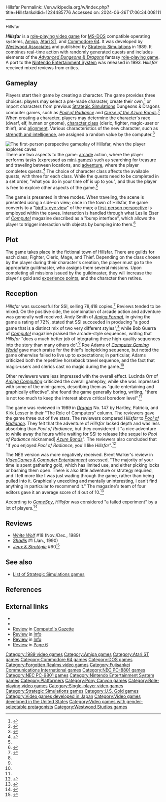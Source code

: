 Hillsfar
Permalink: //en.wikipedia.org/w/index.php?title=Hillsfar&oldid=1224485776
Accessed on: 2024-06-26T17:06:34.008111



------
Hillsfar
{{Infobox video game
| title = Hillsfar
| image = Hillsfar Coverart.png
| caption = Cover art by [[Clyde Caldwell]]
| developer = [[Westwood Studios|Westwood]]<br>Crosstalk (NES)<br>Opera House (PC-98)
| publisher =[[Strategic Simulations]]<br>[[U.S. Gold]] (Amiga)<br>[[Pony Canyon]] (Famicom, PC-88/98)<br>[[Fujisankei Communications International|FCI]] (NES)
| designer = Graeme Bayless<br>Bret Berry<br>Charles J. Kroegel Jr.
| programmer = Kirk Fitzgerald<br>Ethan Grimes
| artist = Joseph B. Hewitt IV<br>Maurine Y. Starkey
| composer = Paul S. Mudra<br>Yasuhiro Kawasaki <small>(NES, PC-9801)</small>
| engine =
| released = {{collapsible list|title=1989|titlestyle=font-weight:normal;font-size:13px;background:transparent;text-align:left|1989: <small>MS-DOS, Amiga, ST, C64</small><br>1991: <small>Famicom, PC-88/98</small><br>November 4, 1993: <small>NES</small>}}
| genre = [[Role-playing video game|Role-playing]]
| modes = [[Single-player video game|Single-player]]
| platforms = [[Amiga]], [[Atari ST]], [[Commodore 64]], [[MS-DOS]], [[Nintendo Entertainment System|NES]], [[PC-88]], [[PC-98]]
}}

'''''Hillsfar''''' is a [[role-playing video game]] for [[MS-DOS]] compatible operating systems, [[Amiga]], [[Atari ST]], and [[Commodore 64]]. It was developed by [[Westwood Associates]] and published by [[Strategic Simulations]] in 1989. It combines real-time action with randomly generated quests and includes elements of the ''[[Advanced Dungeons & Dragons]]'' fantasy [[role-playing game]]. A port to the [[Nintendo Entertainment System]] was released in 1993. ''Hillsfar'' received mixed reviews from critics.

==Gameplay==
Players start their game by creating a character. The game provides three choices: players may select a pre-made character, create their own,<ref name="Orr1989">{{cite magazine | last = Orr | first = Lucinda | title = Hillsfar: The bitterest hill is hard to take | date = December 1, 1989 | magazine = [[Amiga Computing]] | pages = 42–43|url=https://archive.org/details/amiga-computing-magazine-019/page/n41/mode/2up|publisher=Database|volume=2|issue=7}}</ref> or import characters from  previous [[Strategic Simulations]] Dungeons & Dragons computer games, such as ''[[Pool of Radiance]]'' and ''[[Curse of the Azure Bonds]]''.<ref name="Lynch1989">{{cite news | last = Lynch | first = Dennis | date = June 2, 1989 | title = CES Gems Not Here Yet, But These Titles Will Tide You Over | work = [[Chicago Tribune]] | page = 58 }}</ref> When creating a character, players may determine the character's race (dwarf, elf, human or gnome), [[Character class (Dungeons & Dragons)|character class]] (cleric, fighter, magic-user or thief), and [[Alignment (Dungeons & Dragons)|alignment]]. Various characteristics of the new character, such as [[Statistic (role-playing games)|strength and intelligence]], are assigned a random value by the computer.<ref name="Guerra1988">{{cite news | last = Guerra | first = Bob | title = Hillsfar | date = September 1, 1988 | work = [[COMPUTE!]] | pages = 67 }}</ref>

[[File:AD&D Hillsfar Cave.png|left|thumb|The [[first-person perspective]] gameplay of ''Hillsfar'', when the player explores caves]]
There are two aspects to the game: [[action game|arcade]] action, where the player performs tasks (expressed as [[Minigame|mini-game]]s) such as searching for treasure and traveling between locations, and [[adventure game|adventure]], where the player completes quests.<ref name="Smith1998">{{cite news | last = Smith | first = Andy | title = Hillsfar | date = December 1, 1989 | work = [[Amiga Format]] | page = 41 }}</ref> The choice of character class affects the available quests, with three for each class. While the quests need to be completed in a set order, "what you do in your time off is up to you", and thus the player is free to explore other aspects of the game.<ref name="Orr1989" />

The game is presented in three modes. When traveling, the scene is presented using a side-on view; once in the town of Hillsfar, the game converts to a "[[bird's-eye view]]" of the map; a [[First person (video games)|first-person perspective]] is employed within the caves. Interaction is handled through what Leslie Eiser of ''[[Compute!]]'' magazine described as a "bump interface", which allows the player to trigger interaction with objects by bumping into them.<ref name="Fiser1990">{{cite magazine| last = Eiser | first = Leslie | title = Games Kids Love to Read | date = November 1990 | magazine = [[Compute!]] | issue = 8 | volume = 12 | pages = 81–82|publisher= COMPUTE Publications International|url=https://archive.org/details/1990-11-compute-magazine/page/n81/mode/2up}}</ref>

==Plot==
{{More plot|date=August 2018}}
The game takes place in the fictional town of Hillsfar. There are guilds for each class; Fighter, Cleric, Mage, and Thief. Depending on the class chosen by the player during their character's creation, the player must go to the appropriate guildmaster, who assigns them several missions. Upon completing all missions issued by the guildmaster, they will increase the player's gold and [[experience point]]s, and the character then retires.

==Reception==
{{Video game reviews
| rev1 = ''[[Amiga Format]]''
| rev1Score = 72% (Amiga)<ref name="Orr1989" />
| rev2 = ''[[Dragon (magazine)|Dragon]]''
| rev2Score = {{rating|3|5}} (Commodore 64)<ref name="Dragon147" />
}}
''Hillsfar'' was successful for SSI, selling 78,418 copies.<ref name="maher20170331">{{Cite web |url=http://www.filfre.net/2017/03/opening-the-gold-box-part-5-all-that-glitters-is-not-gold/ |title=Opening the Gold Box, Part 5: All That Glitters is Not Gold |last=Maher |first=Jimmy |date=2017-03-31 |website=The Digital Antiquarian}}</ref> Reviews tended to be mixed. On the positive side, the combination of arcade action and adventure was generally well received. Andy Smith of ''[[Amiga Format]]'', in giving the game a rating of 72%, stated that SSI succeeded in producing "a good game that is a distinct mix of two very different styles",<ref name="Smith1998" /> while Bob Guerra of ''[[Compute!]]'' magazine praised the arcade-style sequences, writing that ''Hillsfar'' "does a much better job of integrating these high-quality sequences into the story than many others do".<ref name="Guerra1988" /> Roe Adams of ''[[Computer Gaming World]]'' gave much praise for the thief's lockpicking sequence, but noted the game otherwise failed to live up to expectations; in particular, Adams criticized both the repetitive horseback travel sequence, and the fact that magic-users and clerics cast no magic during the game.<ref name="CGW"/>

Other reviewers were less impressed with the overall effect. Lucinda Orr of ''[[Amiga Computing]]'' criticized the overall gameplay, while she was impressed with some of the mini–games, describing them as "quite entertaining and graphically effective", she found the game generally boring, writing, "there is not too much to keep the interest above critical boredom level".<ref name="Orr1989" />

The game was reviewed in 1989 in ''[[Dragon (magazine)|Dragon]]'' No. 147 by Hartley, Patricia, and Kirk Lesser in their "The Role of Computers" column. The reviewers gave the game three out of five stars.  The reviewers compared ''Hillsfar'' to ''[[Pool of Radiance]]''. They felt that the adventure of ''Hillsfar'' lacked depth and was less absorbing than ''Pool of Radiance'', but they considered it "a nice adventure to while away the hours while waiting for SSI to release [the sequel to ''Pool of Radiance'' nicknamed] ''[[Curse of the Azure Bonds|Azure Bonds]]''". The reviewers also concluded that "If you enjoyed ''Pool of Radiance'', you'll like ''Hillsfar''".<ref name="Dragon147">{{cite journal|title=The Role of Computers|last1=Lesser|last2=Lesser|last3=Lesser|first1=Hartley|first2=Patricia|first3=Kirk|journal=Dragon|issue=147|date=July 1989|pages=76–83|url=https://archive.org/stream/DragonMagazine260_201801/DragonMagazine147#page/n79/mode/2up}}</ref>

The NES version was more negatively received. Brent Walker's review in ''[[VideoGames & Computer Entertainment]]'' assessed, "The majority of your time is spent gathering gold, which has limited use, and either picking locks or bashing them open. There is also little adventure or strategy required, and I felt more like I was just wading through the game, rather than being pulled into it. Graphically unexciting and mentally uninteresting, I can't find anything in particular to recommend it." The magazine's team of four editors gave it an average score of 4 out of 10.<ref>{{cite magazine|first=Brent|last=Walker |title=Hillsfar |magazine=[[VideoGames & Computer Entertainment]] |issue=52|publisher=L.F.P., Inc.|date=May 1993|page=51 |url=https://archive.org/stream/Video_Games_Computer_Entertainment_Issue_52_May_1993}}</ref>

According to ''[[GameSpy]]'', ''Hillsfar'' was considered "a failed experiment" by a lot of players.<ref name="rausch04">{{cite web | first=Allen | last=Rausch | date=August 15, 2004 | title=A History of D&D Video Games | website=GameSpy | publisher=IGN|url=http://pc.gamespy.com/articles/538/538865p4.html | access-date=2009-12-23|url-status=live|archive-url=https://web.archive.org/web/20040817225954/http://pc.gamespy.com/articles/538/538865p4.html|archive-date=August 17, 2004}}</ref>

==Reviews==
*''[[White Wolf (magazine)|White Wolf]]'' #18 (Nov./Dec., 1989)
*''[[Shadis]]'' #1 (Jan., 1990)
*''[[:fr:Jeux et Stratégie|Jeux & Stratégie]]'' #60<ref>{{Cite web|url=http://archive.org/details/jeux-et-strategie-60|title=Jeux & stratégie 60|date=8 July 1989|accessdate=8 May 2023|via=Internet Archive}}</ref>

==See also==
*[[List of Strategic Simulations games]]

==References==
{{Reflist|2 | refs= <ref name = "CGW">{{Cite magazine| date = September 1989 | last = Adams | first = Roe | magazine = [[Computer Gaming World]] | title =Review: The Dark Arena | pages = 16 |url=https://archive.org/details/Computer_Gaming_World_Issue_63/page/n15/mode/2up|issue=63|publisher=Golden Empire Publications}}</ref>}}

==External links==
*{{moby game|id=/hillsfar}}
*{{abime|id=712}}
*[https://archive.org/details/1989-12-computegazette/page/n73/mode/2up Review] in [[Compute!'s Gazette]]
*[https://archive.org/details/info-magazine-27/page/n53/mode/2up Review] in [[.info (magazine)|Info]]
*[https://archive.org/details/info-magazine-30/page/n49/mode/2up Review] in [[.info (magazine)|Info]]
*[https://archive.org/details/Page6-43-Apr90/page/54/mode/2up Review] in [[Page 6]]

{{Dungeons & Dragons video games}}
{{Westwood Studios}}

[[Category:1989 video games]]
[[Category:Amiga games]]
[[Category:Atari ST games]]
[[Category:Commodore 64 games]]
[[Category:DOS games]]
[[Category:Forgotten Realms video games]]
[[Category:Fujisankei Communications International games]]
[[Category:NEC PC-8801 games]]
[[Category:NEC PC-9801 games]]
[[Category:Nintendo Entertainment System games]]
[[Category:Platformers]]
[[Category:Pony Canyon games]]
[[Category:Role-playing video games]]
[[Category:Single-player video games]]
[[Category:Strategic Simulations games]]
[[Category:U.S. Gold games]]
[[Category:Video games developed in Japan]]
[[Category:Video games developed in the United States]]
[[Category:Video games with gender-selectable protagonists]]
[[Category:Westwood Studios games]]